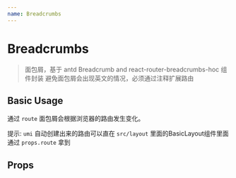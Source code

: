 ```yaml
---
name: Breadcrumbs
---
```



# Breadcrumbs

> 面包屑，基于 antd Breadcrumb and react-router-breadcrumbs-hoc 组件封装
> 避免面包屑会出现英文的情况，必须通过注释扩展路由

## Basic Usage

通过 `route` 面包屑会根据浏览器的路由发生变化。

<Playground>
  <Breadcrumbs 
    route={{
      location:{
        pathname:'/src-breadcrumbs-breadcrumbs'
      },
      route:{
        routes:[
            {path: "/", exact: true, title: "Breadcrumbs" },
            {path: "/src-breadcrumbs-breadcrumbs", exact: true, title: "Breadcrumbs" },
        ]
      }
    }}
  />
</Playground>

提示: ` umi ` 自动创建出来的路由可以直在 ` src/layout ` 里面的BasicLayout组件里面通过 ` props.route ` 拿到

## Props

<PropsTable of={Breadcrumbs} />
